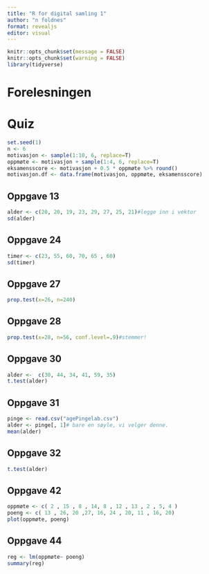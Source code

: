 ```yaml
---
title: "R for digital samling 1"
author: "n foldnes"
format: revealjs
editor: visual
---
```


```r
knitr::opts_chunk$set(message = FALSE)
knitr::opts_chunk$set(warning = FALSE)
library(tidyverse)
```

# Forelesningen

# Quiz

```r
set.seed(1)
n <- 6
motivasjon <- sample(1:10, 6, replace=T)
oppmøte <- motivasjon + sample(1:4, 6, replace=T)
eksamensscore <- motivasjon + 0.5 * oppmøte %>% round()
motivasjon.df <- data.frame(motivasjon, oppmøte, eksamensscore)
```

## Oppgave 13

```r
alder <- c(20, 20, 19, 23, 29, 27, 25, 21)#legge inn i vektor
sd(alder)
```

## Oppgave 24

```r
timer <- c(23, 55, 60, 70, 65 , 60)
sd(timer)
```

## Oppgave 27

```r
prop.test(x=26, n=240)
```

## Oppgave 28

```r
prop.test(x=28, n=56, conf.level=.9)#stemmer!
```

## Oppgave 30

```r
alder <-  c(30, 44, 34, 41, 59, 35)
t.test(alder)
```

## Oppgave 31

```r
pinge <- read.csv("agePingelab.csv")
alder <- pinge[, 1]# bare en søyle, vi velger denne. 
mean(alder)
```

## Oppgave 32

```r
t.test(alder)
```

## Oppgave 42

```r
oppmøte <- c( 2 , 15 , 8 , 14, 8 , 12 , 13 , 2 , 5, 4 )
poeng <- c( 13 , 26, 20 ,27, 16, 24 , 20, 11 , 16, 20)
plot(oppmøte, poeng)
```

## Oppgave 44

```r
reg <- lm(oppmøte~ poeng)
summary(reg)
```

